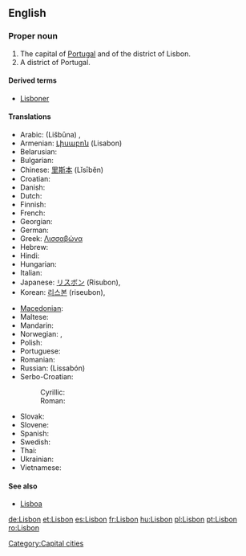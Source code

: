 {{wikipedia}}
==English==

===Proper noun===
{{en-proper noun}}

# The capital of [[Portugal]] and of the district of Lisbon.
# A district of Portugal.

====Derived terms====
*[[Lisboner]]

====Translations====
{{trans-top|capital of Portugal}}
* Arabic: {{Arab|[[لشبونة]]}} (Lišbūna) {{f}},  {{t|ar|لشبونة|f|tr=Lishbuuna|sc=Arab}}
* Armenian: [[Լիսաբոն]] (Lisabon)
* Belarusian: {{t|be|Лісабон|m|tr=Lisabón|sc=Cyrl}}
* Bulgarian: {{t|bg|Лисабон|m|tr=Lisabon|sc=Cyrl}}
* Chinese: [[里斯本]] (Lǐsīběn)
* Croatian: {{t|hr|Lisabon|m}}
* Danish: {{t|da|Lissabon}}
* Dutch: {{t-|nl|Lissabon}}
* Finnish: {{t+|fi|Lissabon}}
* French: {{t+|fr|Lisbonne|f}}
* Georgian: {{t|ka|ლისაბონი|sc=Geor}}
* German: {{t+|de|Lissabon|n}}
* Greek: [[Λισσαβώνα]]
* Hebrew: {{t|he|ליסבון|sc=Hebr}}
* Hindi: {{t|hi|लिस्बन|sc=Deva}}
* Hungarian: {{t+|hu|Lisszabon}}
* Italian: {{t-|it|Lisbona|f}}
* Japanese: [[リスボン]] (Risubon),  {{t|ja|リスボン|tr=Risubon|sc=Jpan}}
* Korean: [[리스본]] (riseubon),  {{t|ko|리스본|tr=Riseubon|sc=Kore}}
{{trans-mid}}
* [[Macedonian]]: {{t|mk|Лисабон|m|tr=Lísabon|sc=Cyrl|xs=Macedonian}}
* Maltese: {{t-|mt|Lisbona|xs=Maltese}}
* Mandarin: {{t|zh|里斯本|tr=Lǐsīběn|sc=Hani}}
* Norwegian: {{t|no|Lisboa}},  {{t|no|Lissabon}}
* Polish: {{t+|pl|Lizbona|f}}
* Portuguese: {{t+|pt|Lisboa|f}}
* Romanian: {{t+|ro|Lisabona}}
* Russian: {{t|ru|Лиссабон|m|sc=Cyrl}} (Lissabón)
* Serbo-Croatian:
*: Cyrillic: {{tø|sh|Лисабон|m|sc=Cyrl|xs=Serbo-Croatian}}
*: Roman: {{tø|sh|Lisabon|m|xs=Serbo-Croatian}}
* Slovak: {{t|sk|Lisabon|m}}
* Slovene: {{t|sl|Lizbona|f}}
* Spanish: {{t+|es|Lisboa|f}}
* Swedish: {{t|sv|Lissabon}}
* Thai: {{t|th|ลิสบอน|sc=Thai}}
* Ukrainian: {{t|uk|Лісабон|m|tr=Lisabón|sc=Cyrl}}
* Vietnamese: {{t|vi|Lisboa}}
{{trans-bottom}}

====See also====
* [[Lisboa]]

[[Category:Capital cities]]

[[de:Lisbon]]
[[et:Lisbon]]
[[es:Lisbon]]
[[fr:Lisbon]]
[[hu:Lisbon]]
[[pl:Lisbon]]
[[pt:Lisbon]]
[[ro:Lisbon]]